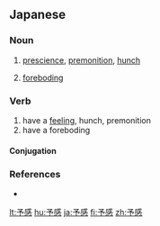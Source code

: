 ==Japanese==
{{ja-kanjitab|よ|かん|yomi=on}}

===Noun===
{{ja-noun|よかん}}

# [[prescience]], [[premonition]], [[hunch]]
#: {{ja-usex|いい'''予感'''がする。|い.い '''よかん''' が する。|Something is telling me that things are going to get better.}}
# [[foreboding]]

===Verb===
{{ja-verb-suru|よかん}}

# have a [[feeling]], hunch, premonition
# have a foreboding

====Conjugation====
{{ja-suru|よかん}}

===References===
* {{R:Shogakukan}}

[[lt:予感]]
[[hu:予感]]
[[ja:予感]]
[[fi:予感]]
[[zh:予感]]